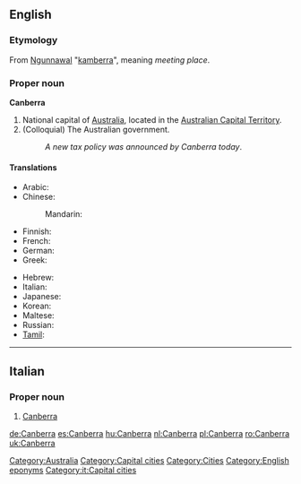 {{wikipedia}}
==English==

===Etymology===
From [[w:Ngunnawal language|Ngunnawal]] "[[kamberra]]", meaning ''meeting place''.

===Proper noun===
'''Canberra'''

# National capital of [[Australia]], located in the [[Australian Capital Territory]].
# (Colloquial) The Australian government.
#: ''A new tax policy was announced by Canberra today''.

====Translations====
{{trans-top|Capital of Australia}}
* Arabic: {{t|ar|كانبرا|f|tr=kanbera}}
* Chinese:
*: Mandarin: {{t|cmn|堪培拉|tr=Kānpéilā|sc=Hani}}
* Finnish: {{t|fi|Canberra}}
* French: {{t-|fr|Canberra}}
* German: {{t+|de|Canberra}}
* Greek: {{t-|el|Καμπέρα|f|tr=Kambéra}}
{{trans-mid}}
* Hebrew: {{t|he|קנברה|f|tr=qanbera}}
* Italian: {{t|it|Canberra}}
* Japanese: {{t|ja|キャンベラ|tr=Kyanbera}}
* Korean: {{t|ko|캔버라|tr=Kanbeora}}
* Maltese: {{t|mt|Kanberra|xs=Maltese}}
* Russian: {{t-|ru|Канберра|f|tr=Kanbérra, Kánberra}}
* [[Tamil]]: {{t|ta|கான்பரா|xs=Tamil}}
{{trans-bottom}}

[[Category:Australia]]
[[Category:Capital cities]]
[[Category:Cities]]
[[Category:English eponyms]]

----

==Italian==
{{wikipedia|lang=it}}

===Proper noun===
{{it-proper noun}} {{f}}

# [[#English|Canberra]]

[[Category:it:Capital cities]]

[[de:Canberra]]
[[es:Canberra]]
[[hu:Canberra]]
[[nl:Canberra]]
[[pl:Canberra]]
[[ro:Canberra]]
[[uk:Canberra]]